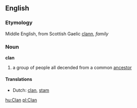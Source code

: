==English==
===Etymology===
Middle English, from Scottish Gaelic [[clann]], ''family''
===Noun===
'''clan'''

#a group of people all decended from a common [[ancestor]]

====Translations====
* Dutch: [[clan]], [[stam]]

[[hu:Clan]]
[[pl:Clan]]